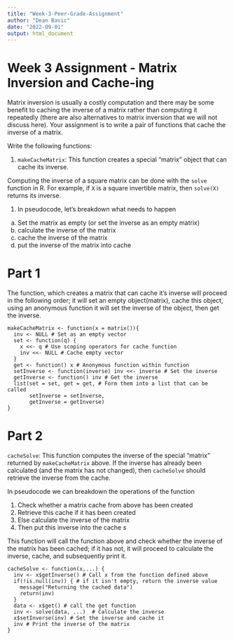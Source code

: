 ```yaml
---
title: "Week-3-Peer-Grade-Assignment"
author: "Dean Basic"
date: "2022-09-01"
output: html_document
---
```


# Week 3 Assignment - Matrix Inversion and Cache-ing 

Matrix inversion is usually a costly computation and there may be some benefit to caching the inverse of a matrix rather than computing it
repeatedly (there are also alternatives to matrix inversion that we will
not discuss here). Your assignment is to write a pair of functions that
cache the inverse of a matrix.

Write the following functions:

1. `makeCacheMatrix`: This function creates a special "matrix" object that can 
cache its inverse.

Computing the inverse of a square matrix can be done with the `solve` function 
in R. For example, if `X` is a square invertible matrix, then `solve(X)` returns 
its inverse.


1. In pseudocode, let's breakdown what needs to happen
a) Set the matrix as empty (or set the inverse as an empty matrix)
b) calculate the inverse of the matrix 
c) cache the inverse of the matrix 
d) put the inverse of the matrix into cache 

# Part 1 

The function, which creates a matrix that can cache it's inverse will proceed
in the following order; it will set an empty object(matrix), cache this 
object, using an anonymous function it will set the inverse of the object, 
then get the inverse.  

```   
makeCacheMatrix <- function(x = matrix()){
  inv <- NULL # Set as an empty vector
  set <- function(q) { 
    x <<- q # Use scoping operators for cache function
    inv <<- NULL # Cache empty vector
  }
  get <- function() x # Anonymous function within function 
  setInverse <- function(inverse) inv <<- inverse # Set the inverse 
  getInverse <- function() inv # Get the inverse
  list(set = set, get = get, # Form them into a list that can be called
       setInverse = setInverse,
       getInverse = getInverse)
}
```   


# Part 2

`cacheSolve`: This function computes the inverse of the special
"matrix" returned by `makeCacheMatrix` above. If the inverse has
already been calculated (and the matrix has not changed), then
`cacheSolve` should retrieve the inverse from the cache.  

In pseudocode we can breakdown the operations of the function

1. Check whether a matrix cache from above has been created 
2. Retrieve this cache if it has been created
3. Else calculate the inverse of the matrix
4. Then put this inverse into the cache s


This function will call the function above and check whether the inverse
of the matrix has been cached; if it has not, it will proceed to calculate
the inverse, cache, and subsequently print it.   

```   
cacheSolve <- function(x,...) {
  inv <- x$getInverse() # Call x from the function defined above
  if(!is.null(inv)) { # if it isn't empty, return the inverse value
    message("Returning the cached data")
    return(inv)
  }
  data <- x$get() # call the get function 
  inv <- solve(data, ...)  # Calculate the inverse 
  x$setInverse(inv) # Set the inverse and cache it
  inv # Print the inverse of the matrix 
}
```   
















